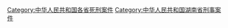 [[Category:中华人民共和国各省死刑案件|Category:中华人民共和国各省死刑案件]]
[[Category:中华人民共和国湖南省刑事案件|Category:中华人民共和国湖南省刑事案件]]